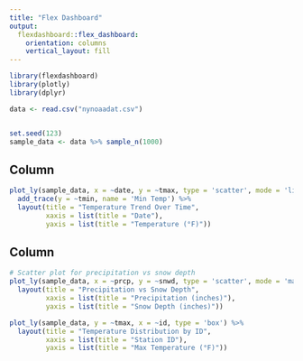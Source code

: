 ```yaml
---
title: "Flex Dashboard"
output: 
  flexdashboard::flex_dashboard:
    orientation: columns
    vertical_layout: fill
---
```


```r
library(flexdashboard)
library(plotly)
library(dplyr)

data <- read.csv("nynoaadat.csv")


set.seed(123)
sample_data <- data %>% sample_n(1000)  

```


Column {data-width=650}
-----------------------------------------------------------------------
```r
plot_ly(sample_data, x = ~date, y = ~tmax, type = 'scatter', mode = 'lines', name = 'Max Temp') %>%
  add_trace(y = ~tmin, name = 'Min Temp') %>%
  layout(title = "Temperature Trend Over Time",
         xaxis = list(title = "Date"),
         yaxis = list(title = "Temperature (°F)"))

```
Column {data-width=350}
-----------------------------------------------------------------------
```r
# Scatter plot for precipitation vs snow depth
plot_ly(sample_data, x = ~prcp, y = ~snwd, type = 'scatter', mode = 'markers') %>%
  layout(title = "Precipitation vs Snow Depth",
         xaxis = list(title = "Precipitation (inches)"),
         yaxis = list(title = "Snow Depth (inches)"))

```


```r
plot_ly(sample_data, y = ~tmax, x = ~id, type = 'box') %>%
  layout(title = "Temperature Distribution by ID",
         xaxis = list(title = "Station ID"),
         yaxis = list(title = "Max Temperature (°F)"))

```

